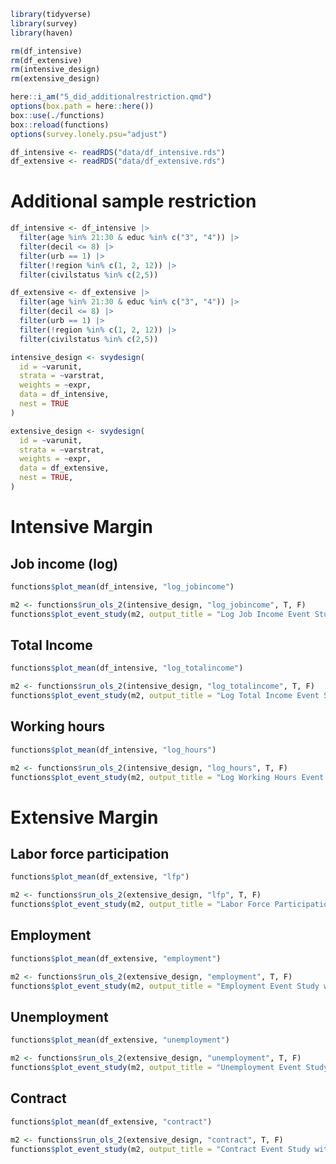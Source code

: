 ```r
library(tidyverse)
library(survey)
library(haven)

rm(df_intensive)
rm(df_extensive) 
rm(intensive_design)
rm(extensive_design)

here::i_am("5_did_additionalrestriction.qmd")
options(box.path = here::here())
box::use(./functions)
box::reload(functions)
options(survey.lonely.psu="adjust")

df_intensive <- readRDS("data/df_intensive.rds")
df_extensive <- readRDS("data/df_extensive.rds")
```

# Additional sample restriction

```r
df_intensive <- df_intensive |> 
  filter(age %in% 21:30 & educ %in% c("3", "4")) |>
  filter(decil <= 8) |>
  filter(urb == 1) |> 
  filter(!region %in% c(1, 2, 12)) |> 
  filter(civilstatus %in% c(2,5))

df_extensive <- df_extensive |> 
  filter(age %in% 21:30 & educ %in% c("3", "4")) |>
  filter(decil <= 8) |>
  filter(urb == 1) |> 
  filter(!region %in% c(1, 2, 12)) |> 
  filter(civilstatus %in% c(2,5))

intensive_design <- svydesign(
  id = ~varunit, 
  strata = ~varstrat, 
  weights = ~expr, 
  data = df_intensive, 
  nest = TRUE
)

extensive_design <- svydesign(
  id = ~varunit, 
  strata = ~varstrat, 
  weights = ~expr, 
  data = df_extensive, 
  nest = TRUE,
)
```

# Intensive Margin

## Job income (log)

```r
functions$plot_mean(df_intensive, "log_jobincome")
```


```r
m2 <- functions$run_ols_2(intensive_design, "log_jobincome", T, F)
functions$plot_event_study(m2, output_title = "Log Job Income Event Study with Controls")
```


## Total Income

```r
functions$plot_mean(df_intensive, "log_totalincome")
```


```r

m2 <- functions$run_ols_2(intensive_design, "log_totalincome", T, F)
functions$plot_event_study(m2, output_title = "Log Total Income Event Study with Controls")


```



## Working hours

```r
functions$plot_mean(df_intensive, "log_hours")
```

```r
m2 <- functions$run_ols_2(intensive_design, "log_hours", T, F)
functions$plot_event_study(m2, output_title = "Log Working Hours Event Study with Controls")
```


# Extensive Margin

## Labor force participation

```r
functions$plot_mean(df_extensive, "lfp")
```

```r
m2 <- functions$run_ols_2(extensive_design, "lfp", T, F)
functions$plot_event_study(m2, output_title = "Labor Force Participation Event Study with Controls")

```



## Employment

```r
functions$plot_mean(df_extensive, "employment")
```

```r
m2 <- functions$run_ols_2(extensive_design, "employment", T, F)
functions$plot_event_study(m2, output_title = "Employment Event Study with Controls")
```


## Unemployment

```r
functions$plot_mean(df_extensive, "unemployment")
```

```r
m2 <- functions$run_ols_2(extensive_design, "unemployment", T, F)
functions$plot_event_study(m2, output_title = "Unemployment Event Study with Controls")
```


## Contract

```r
functions$plot_mean(df_extensive, "contract")
```


```r
m2 <- functions$run_ols_2(extensive_design, "contract", T, F)
functions$plot_event_study(m2, output_title = "Contract Event Study with Controls")
```


